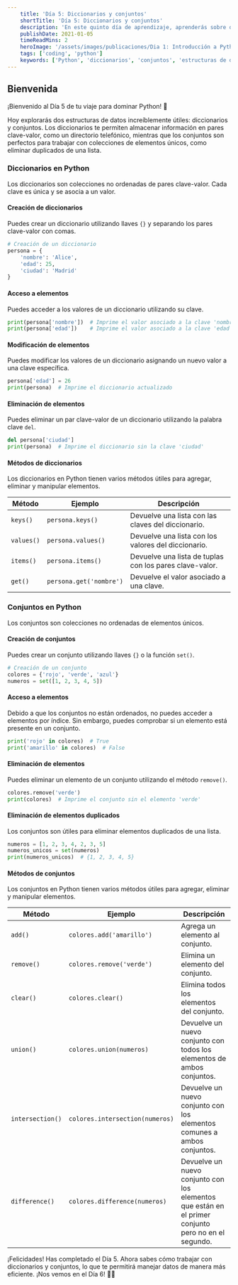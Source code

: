 ```yaml
---
    title: 'Día 5: Diccionarios y conjuntos'
    shortTitle: 'Día 5: Diccionarios y conjuntos'
    description: 'En este quinto día de aprendizaje, aprenderás sobre diccionarios y conjuntos en Python, dos estructuras de datos poderosas.'
    publishDate: 2021-01-05
    timeReadMins: 2
    heroImage: '/assets/images/publicaciones/Dia 1: Introducción a Python y sintaxis básica.png'
    tags: ['coding', 'python']
    keywords: ['Python', 'diccionarios', 'conjuntos', 'estructuras de datos', 'pares clave-valor', 'elementos únicos']
---
```


## Bienvenida

¡Bienvenido al Día 5 de tu viaje para dominar Python! 🎉

Hoy explorarás dos estructuras de datos increíblemente útiles: diccionarios y conjuntos. Los diccionarios te permiten almacenar información en pares clave-valor, como un directorio telefónico, mientras que los conjuntos son perfectos para trabajar con colecciones de elementos únicos, como eliminar duplicados de una lista.

### Diccionarios en Python
Los diccionarios son colecciones no ordenadas de pares clave-valor. Cada clave es única y se asocia a un valor.

#### Creación de diccionarios
Puedes crear un diccionario utilizando llaves `{}` y separando los pares clave-valor con comas.

```python
# Creación de un diccionario
persona = {
    'nombre': 'Alice',
    'edad': 25,
    'ciudad': 'Madrid'
}
```

#### Acceso a elementos
Puedes acceder a los valores de un diccionario utilizando su clave.

```python
print(persona['nombre'])  # Imprime el valor asociado a la clave 'nombre'
print(persona['edad'])    # Imprime el valor asociado a la clave 'edad'
```

#### Modificación de elementos
Puedes modificar los valores de un diccionario asignando un nuevo valor a una clave específica.

```python
persona['edad'] = 26
print(persona)  # Imprime el diccionario actualizado
```

#### Eliminación de elementos
Puedes eliminar un par clave-valor de un diccionario utilizando la palabra clave `del`.

```python
del persona['ciudad']
print(persona)  # Imprime el diccionario sin la clave 'ciudad'
```

#### Métodos de diccionarios
Los diccionarios en Python tienen varios métodos útiles para agregar, eliminar y manipular elementos.

| Método | Ejemplo | Descripción |
| ------ | ------- | ----------- |
| `keys()` | `persona.keys()` | Devuelve una lista con las claves del diccionario. |
| `values()` | `persona.values()` | Devuelve una lista con los valores del diccionario. |
| `items()` | `persona.items()` | Devuelve una lista de tuplas con los pares clave-valor. |
| `get()` | `persona.get('nombre')` | Devuelve el valor asociado a una clave. |

### Conjuntos en Python
Los conjuntos son colecciones no ordenadas de elementos únicos.

#### Creación de conjuntos
Puedes crear un conjunto utilizando llaves `{}` o la función `set()`.

```python
# Creación de un conjunto
colores = {'rojo', 'verde', 'azul'}
numeros = set([1, 2, 3, 4, 5])
```

#### Acceso a elementos
Debido a que los conjuntos no están ordenados, no puedes acceder a elementos por índice. Sin embargo, puedes comprobar si un elemento está presente en un conjunto.

```python
print('rojo' in colores)  # True
print('amarillo' in colores)  # False
```

#### Eliminación de elementos
Puedes eliminar un elemento de un conjunto utilizando el método `remove()`.

```python
colores.remove('verde')
print(colores)  # Imprime el conjunto sin el elemento 'verde'
```

#### Eliminación de elementos duplicados
Los conjuntos son útiles para eliminar elementos duplicados de una lista.

```python
numeros = [1, 2, 3, 4, 2, 3, 5]
numeros_unicos = set(numeros)
print(numeros_unicos)  # {1, 2, 3, 4, 5}
```

#### Métodos de conjuntos
Los conjuntos en Python tienen varios métodos útiles para agregar, eliminar y manipular elementos.

| Método | Ejemplo | Descripción |
| ------ | ------- | ----------- |
| `add()` | `colores.add('amarillo')` | Agrega un elemento al conjunto. |
| `remove()` | `colores.remove('verde')` | Elimina un elemento del conjunto. |
| `clear()` | `colores.clear()` | Elimina todos los elementos del conjunto. |
| `union()` | `colores.union(numeros)` | Devuelve un nuevo conjunto con todos los elementos de ambos conjuntos. |
| `intersection()` | `colores.intersection(numeros)` | Devuelve un nuevo conjunto con los elementos comunes a ambos conjuntos. |
| `difference()` | `colores.difference(numeros)` | Devuelve un nuevo conjunto con los elementos que están en el primer conjunto pero no en el segundo. |

¡Felicidades! Has completado el Día 5. Ahora sabes cómo trabajar con diccionarios y conjuntos, lo que te permitirá manejar datos de manera más eficiente. ¡Nos vemos en el Día 6! 🚀✨
